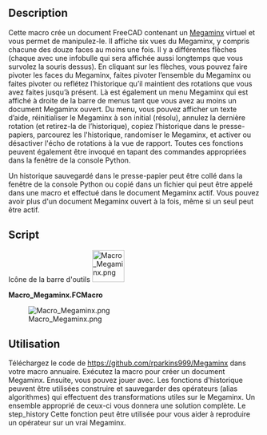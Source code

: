 <languages/>
{{Macro/fr
|Name=Macro_Megaminx
|Name/fr=Macro_Megaminx
|Icon=Macro_Megaminx.png
|Description=Cette macro crée un [https://fr.wikipedia.org/wiki/Megaminx Megaminx] virtuel.
|Author=aleph0
|SeeAlso=[[Macro_Rubik_Cube/fr|Macro Rubik Cube]]
|Date=2019-02-17
|FCVersion=0.18 et plus
|Download=[https://www.freecadweb.org/wiki/images/4/43/Macro_Megaminx.png Icône de la barre d'outils]
}}

==Description==

Cette macro crée un document FreeCAD contenant un [https://fr.wikipedia.org/wiki/Megaminx Megaminx] virtuel et vous permet de manipulez-le. Il affiche six vues du Megaminx, y compris chacune des douze faces au moins une fois. Il y a différentes flèches (chaque avec une infobulle qui sera affichée aussi longtemps que vous survolez la souris dessus). En cliquant sur les flèches, vous pouvez faire pivoter les faces du Megaminx, faites pivoter l’ensemble du Megaminx ou faites pivoter ou reflétez l’historique qu’il maintient des rotations que vous avez faites jusqu’à présent. Là est également un menu Megaminx qui est affiché à droite de la barre de menus tant que vous avez au moins un document Megaminx ouvert. Du menu, vous pouvez afficher un texte d’aide, réinitialiser le Megaminx à son initial (résolu), annulez la dernière rotation (et retirez-la de l’historique), copiez l’historique dans le presse-papiers, parcourez les l'historique, randomiser le Megaminx, et activer ou désactiver l'écho de rotations à la vue de rapport. Toutes ces fonctions peuvent également être invoqué en tapant des commandes appropriées dans la fenêtre de la console Python.

Un historique sauvegardé dans le presse-papier peut être collé dans la fenêtre de la console Python ou copié dans un fichier qui peut être appelé dans une macro et effectué dans le document Megaminx actif. Vous pouvez avoir plus d'un document Megaminx ouvert à la fois, même si un seul peut être actif.

==Script==

Icône de la barre d'outils [[Image:Macro_Megaminx.png|64px]]

{{Codeextralink|https://raw.githubusercontent.com/rparkins999/Megaminx/master/Megaminx.FCMacro}}

'''Macro_Megaminx.FCMacro'''

[[File:Macro_Megaminx.png|center]]

{{clear}}

==Utilisation==

Téléchargez le code de https://github.com/rparkins999/Megaminx dans votre macro annuaire. Exécutez la macro pour créer un document Megaminx. Ensuite, vous pouvez jouer avec. Les fonctions d'historique peuvent être utilisées construire et sauvegarder des opérateurs (alias algorithmes) qui effectuent des transformations utiles sur le Megaminx. Un ensemble approprié de ceux-ci vous donnera une solution complète. Le step_history
Cette fonction peut être utilisée pour vous aider à reproduire un opérateur sur un vrai Megaminx.